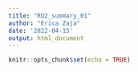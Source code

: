 ```yaml
---
title: "RQ2_summary_01"
author: "Erica Zaja"
date: '2022-04-15'
output: html_document
---
```


```r
knitr::opts_chunk$set(echo = TRUE)
```



```r
```



```r

```
